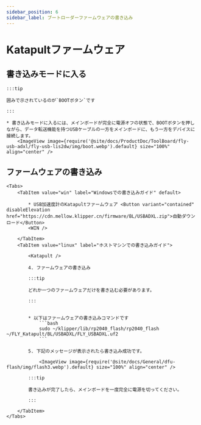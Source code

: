 ```yaml
---
sidebar_position: 6
sidebar_label: ブートローダーファームウェアの書き込み
---
```







# Katapultファームウェア


## 書き込みモードに入る

    :::tip

    囲みで示されているのが`BOOTボタン`です

    :::

    * 書き込みモードに入るには、メインボードが完全に電源オフの状態で、BOOTボタンを押しながら、データ転送機能を持つUSBケーブルの一方をメインボードに、もう一方をデバイスに接続します。
        <ImageView image={require('@site/docs/ProductDoc/ToolBoard/fly-usb-adxl/fly-usb-lis2dw/img/boot.webp').default} size="100%" align="center" />

## ファームウェアの書き込み
    <Tabs>
        <TabItem value="win" label="Windowsでの書き込みガイド" default>

            * USB加速度計のKatapultファームウェア <Button variant="contained" disableElevation href="https://cdn.mellow.klipper.cn/firmware/BL/USBADXL.zip">自動ダウンロード</Button>
            <WIN />
            
        </TabItem>
        <TabItem value="linux" label="ホストマシンでの書き込みガイド">
            
            <Katapult />

            4. ファームウェアの書き込み

            :::tip

            どれか一つのファームウェアだけを書き込む必要があります。

            :::


            * 以下はファームウェアの書き込みコマンドです
                ```bash
                sudo ~/klipper/lib/rp2040_flash/rp2040_flash ~/FLY_Katapult/BL/USBADXL/FLY_USBADXL.uf2
                ```

            5. 下記のメッセージが表示されたら書き込み成功です。

                <ImageView image={require('@site/docs/General/dfu-flash/img/flash3.webp').default} size="100%" align="center" />

            :::tip

            書き込みが完了したら、メインボードを一度完全に電源を切ってください。

            :::

        </TabItem>
    </Tabs>

